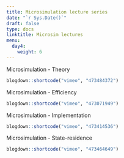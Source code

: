 ---
title: Microsimulation lecture series
date: "`r Sys.Date()`"
draft: false
type: docs
linktitle: Microsim lectures
menu:
  day4:
    weight: 6
---

<!-- ## Slides -->

<!-- [Download Microsimulation models slides](../../../Course_Modularization/Microsimulation/Slides/2021_CDC_Microsimulation_Slides_toShare.pdf) -->

Microsimulation - Theory

```{r, echo=F}
blogdown::shortcode("vimeo", "473484372")
```

Microsimulation - Efficiency

```{r, echo=F}
blogdown::shortcode("vimeo", "473071949")
```

Microsimulation - Implementation

```{r, echo=F}
blogdown::shortcode("vimeo", "473414536")
```

Microsimulation - State-residence

```{r, echo=F}
blogdown::shortcode("vimeo", "473464649")
```
